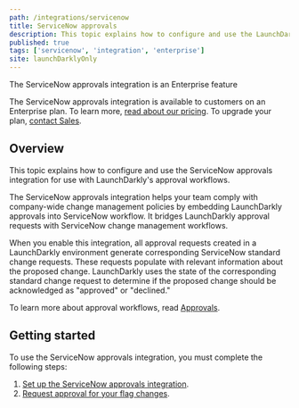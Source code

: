 ```yaml
---
path: /integrations/servicenow
title: ServiceNow approvals
description: This topic explains how to configure and use the LaunchDarkly ServiceNow approvals integration. You can use the LaunchDarkly ServiceNow approvals integration to generate ServiceNow standard change requests for proposed changes in LaunchDarkly.
published: true
tags: ['servicenow', 'integration', 'enterprise']
site: launchDarklyOnly
---
```


<Callout intent="info">
  <CalloutTitle>The ServiceNow approvals integration is an Enterprise feature</CalloutTitle>
  <CalloutDescription>

The ServiceNow approvals integration is available to customers on an Enterprise plan. To learn more, [read about our pricing](https://launchdarkly.com/pricing/). To upgrade your plan, [contact Sales](https://launchdarkly.com/contact-sales/).

  </CalloutDescription>
</Callout>

## Overview

This topic explains how to configure and use the ServiceNow approvals integration for use with LaunchDarkly's approval workflows.

The ServiceNow approvals integration helps your team comply with company-wide change management policies by embedding LaunchDarkly approvals into ServiceNow workflow. It bridges LaunchDarkly approval requests with ServiceNow change management workflows.

When you enable this integration, all approval requests created in a LaunchDarkly environment generate corresponding ServiceNow standard change requests. These requests populate with relevant information about the proposed change. LaunchDarkly uses the state of the corresponding standard change request to determine if the proposed change should be acknowledged as "approved" or "declined."

To learn more about approval workflows, read [Approvals](/home/feature-workflows/approvals).

## Getting started

To use the ServiceNow approvals integration, you must complete the following steps:

1. [Set up the ServiceNow approvals integration](/integrations/servicenow/setting-up).
2. [Request approval for your flag changes](/integrations/servicenow/approvals).
